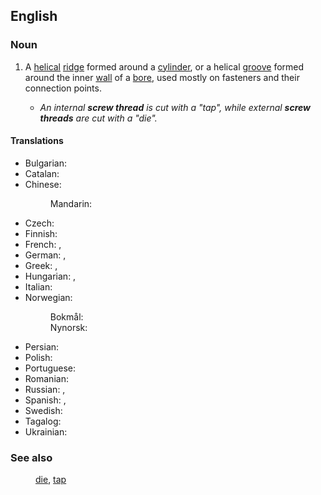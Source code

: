 {{also|screwthread}}

==English==

===Noun===
{{wikipedia}}
{{en-noun}}
# {{lb|en|engineering}} A [[helical]] [[ridge]] formed around a [[cylinder]], or a helical [[groove]] formed around the inner [[wall]] of a [[bore]], used mostly on fasteners and their connection points.
#* ''An internal '''screw thread''' is cut with a "tap", while external '''screw threads''' are cut with a "die".''

====Translations====
{{trans-top|helical ridge or groove}}
* Bulgarian: {{t|bg|резба|f|tr=rezbá|sc=Cyrl}}
* Catalan: {{t+|ca|solc|m}}
* Chinese:
*: Mandarin: {{t|zh|螺牙|tr=luóyá}}
* Czech: {{t+|cs|závit|m}}
* Finnish: {{t+|fi|kierre}}
* French: {{t+|fr|filetage|m}}, {{t+|fr|filet|m}}
* German: {{t+|de|Gewinde|n}}, {{t|de|Gewindegang|m}}
* Greek: {{t+|el|σπείρωμα|n}}, {{t+|el|πάσο|n}}
* Hungarian: {{t+|hu|menet}}, {{t+|hu|csavarmenet}}
* Italian: {{t+|it|filetto|m}}
* Norwegian:
*: Bokmål: {{t|nb|gjenge|m|n}}
*: Nynorsk: {{t|nn|gjenge|n}}
{{trans-mid}}
* Persian: {{t+|fa|رزوه|tr=rezve|sc=fa-Arab}}
* Polish: {{t+|pl|gwint|m}}
* Portuguese: {{t+|pt|rosca|f}}
* Romanian: {{t+|ro|filet|n}}
* Russian: {{t+|ru|резьба́|f}}, {{t+|ru|наре́зка|f}}
* Spanish: {{t+|es|rosca|f}}, {{t|es|filete|m}}
* Swedish: {{t+|sv|gänga|c}}
* Tagalog: {{t+|tl|roska}}
* Ukrainian: {{t|uk|різьба́|f}}
{{trans-bottom}}

===See also===
: [[die]], [[tap]]